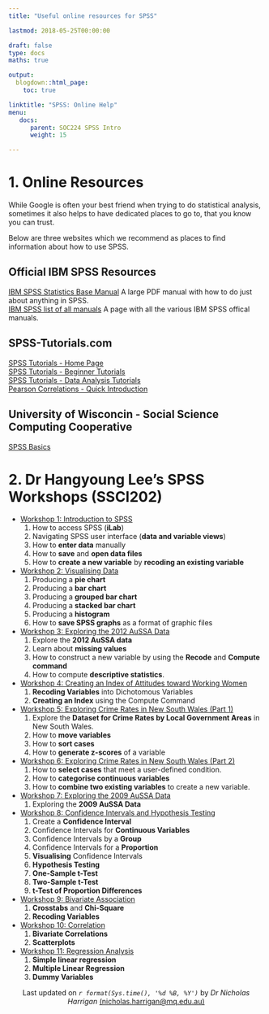 ```yaml
---
title: "Useful online resources for SPSS"

lastmod: 2018-05-25T00:00:00

draft: false
type: docs
maths: true	

output:
  blogdown::html_page:
    toc: true

linktitle: "SPSS: Online Help"
menu:
   docs:
      parent: SOC224 SPSS Intro
      weight: 15 

---
```


# 1. Online Resources
While Google is often your best friend when trying to do statistical analysis, sometimes it also helps to have dedicated places to go to, that you know you can trust.

Below are three websites which we recommend as places to find information about how to use SPSS.

## Official IBM SPSS Resources
[IBM SPSS Statistics Base Manual](ftp://public.dhe.ibm.com/software/analytics/spss/documentation/statistics/24.0/en/client/Manuals/IBM_SPSS_Statistics_Base.pdf) A large PDF manual with how to do just about anything in SPSS.<br>
[IBM SPSS list of all manuals](https://www-01.ibm.com/support/docview.wss?uid=swg27047033#en) A page with all the various IBM SPSS offical manuals.

## SPSS-Tutorials.com
[SPSS Tutorials - Home Page](https://www.spss-tutorials.com/)<br>
[SPSS Tutorials - Beginner Tutorials](https://www.spss-tutorials.com/basics/)<br>
[SPSS Tutorials - Data Analysis Tutorials](https://www.spss-tutorials.com/spss-data-analysis/)<br>
[Pearson Correlations - Quick Introduction](https://www.spss-tutorials.com/pearson-correlation-coefficient/)

## University of Wisconcin - Social Science Computing Cooperative
[SPSS Basics](https://www.ssc.wisc.edu/sscc/pubs/stat.htm#SPSS)

# 2. Dr Hangyoung Lee's SPSS Workshops (SSCI202)

* [Workshop 1: Introduction to SPSS](/docs/workshop1.docx)
    1. How to access SPSS (**iLab**)
    2. Navigating SPSS user interface (**data and variable views**)
    3. How to **enter data** manually 
    4.	  How to **save** and **open data files** 
    5.	 How to **create a new variable** by **recoding an existing variable** 

* [Workshop 2: Visualising Data ](/docs/workshop2.docx)
    1.	Producing a **pie chart**
    2.	Producing a **bar chart**
    3.	Producing a **grouped bar chart**
    4.	Producing a **stacked bar chart**
    5.	Producing a **histogram**
    6.	How to **save SPSS graphs** as a format of graphic files

* [Workshop 3: Exploring the 2012 AuSSA Data](/docs/workshop3.docx)
    1.	Explore the **2012 AuSSA data**
    2.	Learn about **missing values**
    3.	How to construct a new variable by using the **Recode** and **Compute command**
    4.	How to compute **descriptive statistics**.

* [Workshop 4: Creating an Index of Attitudes toward Working Women](/docs/workshop4_edit.docx)
    1.	**Recoding Variables** into Dichotomous Variables
    2.	**Creating an Index** using the Compute Command

* [Workshop 5: Exploring Crime Rates in New South Wales (Part 1)](/docs/workshop5.docx)
    1.	Explore the **Dataset for Crime Rates by Local Government Areas** in New South Wales.
    2.	How to **move variables**
    3.	How to **sort cases**
    4.	How to **generate z-scores** of a variable

* [Workshop 6: Exploring Crime Rates in New South Wales (Part 2)](/docs/workshop6_edit.docx)
    1.	How to **select cases** that meet a user-defined condition. 
    2.	How to **categorise continuous variables**
    3.	How to **combine two existing variables** to create a new variable.

* [Workshop 7: Exploring the 2009 AuSSA Data](/docs/workshop7_edit.docx)
    1. Exploring the **2009 AuSSA Data**

* [Workshop 8: Confidence Intervals and Hypothesis Testing](/docs/workshop8.docx)
    1.	Create a **Confidence Interval**
    1.	Confidence Intervals for **Continuous Variables**
    1.	Confidence Intervals by a **Group**
    1.	Confidence Intervals for a **Proportion**
    1.	**Visualising** Confidence Intervals
    2.	**Hypothesis Testing**
    2.	**One-Sample t-Test**
    2.	**Two-Sample t-Test**
    2.	**t-Test of Proportion Differences**

* [Workshop 9: Bivariate Association](/docs/workshop9.docx)
    1.	**Crosstabs** and **Chi-Square** 
    2.	**Recoding Variables**  

* [Workshop 10: Correlation](/docs/workshop10.docx)
    1.	**Bivariate Correlations** 
    2.	**Scatterplots** 

* [Workshop 11: Regression Analysis](/docs/workshop11.docx)
    1.	**Simple linear regression** 
    2.	**Multiple Linear Regression** 
    3.	**Dummy Variables**


<center>
Last updated on _`r format(Sys.time(), '%d %B, %Y')`_ by _Dr Nicholas Harrigan_ [(nicholas.harrigan@mq.edu.au)](mailto:nicholas.harrigan@mq.edu.au)
</center>

